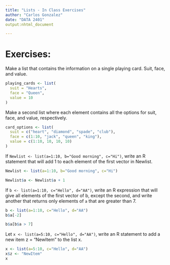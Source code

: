 ```yaml
---
title: "Lists - In Class Exercises"
author: "Carlos Gonzalez"
date: "DATA 2401"
output:nhtml_document

---
```


# Exercises: 

Make a list that contains the information on a single playing card. Suit, face, and value. 

```r
playing_cards <- list(
  suit = "Hearts",
  face = "Queen",
  value = 10
)

```


Make a second list where each element contains all the options for suit, face, and value, respectively. 

```r
card_options <- list(
  suit = c("heart", "diamond", "spade", "club"),
  face = c(1:10, "jack", "queen", "king"),
  value = c(1:10, 10, 10, 10)
)

```


If `Newlist <- list(a=1:10, b="Good morning", c="Hi")`, write an R statement that will add 1 to each element of the first vector in Newlist.

```r
Newlist <- list(a=1:10, b="Good morning", c="Hi")

Newlist$a <- Newlist$a + 1
```

If `b <- list(a=1:10, c="Hello", d="AA")`, write an R expression that will give all elements of the first vector of b, except the second, and write another that returns only elements of `a` that are greater than 7.

```r
b <- list(a=1:10, c="Hello", d="AA")
b$a[-2]

b$a[b$a > 7]
```

Let `x <- list(a=5:10, c="Hello", d="AA")`, write an R statement to add a new item z = "NewItem" to the list x.

```r
x <- list(a=5:10, c="Hello", d="AA")
x$z <- "NewItem"
x

```
